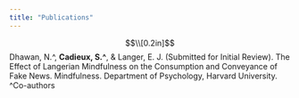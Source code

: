 ```yaml
---
title: "Publications"
---
```

<style type="text/css">

.main-container {
  max-width: 800px;
}

</style>

$$\\[0.2in]$$
Dhawan, N.^, **Cadieux, S.^**, & Langer, E. J. (Submitted for Initial Review). The Effect of Langerian Mindfulness 	on the Consumption and Conveyance of Fake News. Mindfulness. Department of Psychology, Harvard 	University.  
^Co-authors